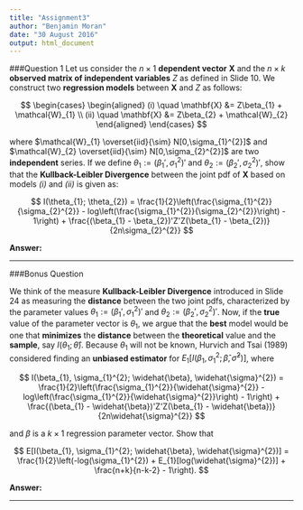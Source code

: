 ```yaml
---
title: "Assignment3"
author: "Benjamin Moran"
date: "30 August 2016"
output: html_document
---
```


###Question 1
Let us consider the $n \times 1$ **dependent vector** $\mathbf{X}$ and the $n \times k$ **observed matrix of independent variables** $Z$ as defined in Slide 10. We construct two **regression models** between $\mathbf{X}$ and $Z$ as follows:

$$
  \begin{cases}
  \begin{aligned}
    (i) \quad \mathbf{X} &= Z\beta_{1} + \mathcal{W}_{1} \\
    (ii) \quad \mathbf{X} &= Z\beta_{2} + \mathcal{W}_{2}
  \end{aligned}
  \end{cases}
$$

where $\mathcal{W}_{1} \overset{iid}{\sim} N[0,\sigma_{1}^{2}]$ and $\mathcal{W}_{2} \overset{iid}{\sim} N[0,\sigma_{2}^{2}]$ are two **independent** series. If we define $\theta_{1}:=(\beta_{1}', \sigma_{1}^{2})'$ and $\theta_{2}:=(\beta_{2}', \sigma_{2}^{2})'$, show that the **Kullback-Leibler Divergence** between the joint pdf of $\mathbf{X}$ based on models *(i)* and *(ii)* is given as:

$$
  I(\theta_{1}; \theta_{2}) = \frac{1}{2}\left(\frac{\sigma_{1}^{2}}{\sigma_{2}^{2}} - log\left(\frac{\sigma_{1}^{2}}{\sigma_{2}^{2}}\right) - 1\right) + \frac{(\beta_{1} - \beta_{2})'Z'Z(\beta_{1} - \beta_{2})}{2n\sigma_{2}^{2}}
$$

**Answer:**

***

###Bonus Question

We think of the measure **Kullback-Leibler Divergence** introduced in Slide 24 as
measuring the **distance** between the two joint pdfs, characterized by the
parameter values $\theta_{1}:=(\beta_{1}', \sigma_{1}^{2})'$ and $\theta_{2}:=(\beta_{2}', \sigma_{2}^{2})'$. Now, if the **true** value of the parameter vector is $\theta_{1}$, we argue that the **best** model would be one that **minimizes** the **distance** between the **theoretical** value and the **sample**, say $I(\theta_{1}; \widehat{\theta})$. Because $\theta_{1}$ will not be known, Hurvich and Tsai (1989) considered finding an **unbiased estimator** for $E_{1}[I(\beta_{1}, \sigma_{1}^{2}; \widehat{\beta}, \widehat{\sigma}^{2})]$, where

$$
  I(\beta_{1}, \sigma_{1}^{2}; \widehat{\beta}, \widehat{\sigma}^{2}) = \frac{1}{2}\left(\frac{\sigma_{1}^{2}}{\widehat{\sigma}^{2}} - log\left(\frac{\sigma_{1}^{2}}{\widehat{\sigma}^{2}}\right) - 1\right) + \frac{(\beta_{1} - \widehat{\beta})'Z'Z(\beta_{1} - \widehat{\beta})}{2n\widehat{\sigma}^{2}}
$$

and $\beta$ is a $k \times 1$ regression parameter vector. Show that

$$
  E[I(\beta_{1}, \sigma_{1}^{2}; \widehat{\beta}, \widehat{\sigma}^{2})] = \frac{1}{2}\left(-log(\sigma_{1}^{2}) + E_{1}[log(\widehat{\sigma}^{2})] + \frac{n+k}{n-k-2} - 1\right).
$$

**Answer:**



***
